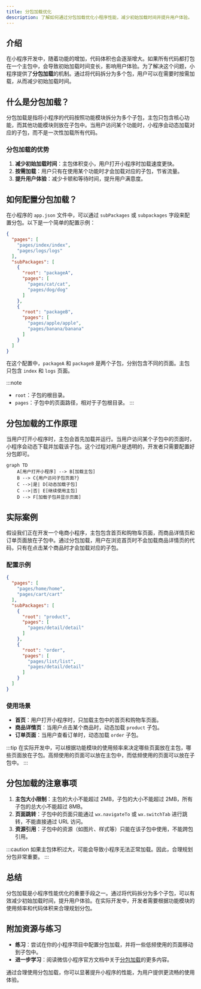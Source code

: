 ```yaml
---
title: 分包加载优化
description: 了解如何通过分包加载优化小程序性能，减少初始加载时间并提升用户体验。
---
```


## 介绍

在小程序开发中，随着功能的增加，代码体积也会逐渐增大。如果所有代码都打包在一个主包中，会导致初始加载时间变长，影响用户体验。为了解决这个问题，小程序提供了**分包加载**的机制。通过将代码拆分为多个包，用户可以在需要时按需加载，从而减少初始加载时间。

## 什么是分包加载？

分包加载是指将小程序的代码按照功能模块拆分为多个子包，主包只包含核心功能，而其他功能模块则放在子包中。当用户访问某个功能时，小程序会动态加载对应的子包，而不是一次性加载所有代码。

### 分包加载的优势

1. **减少初始加载时间**：主包体积变小，用户打开小程序时加载速度更快。
2. **按需加载**：用户只有在使用某个功能时才会加载对应的子包，节省流量。
3. **提升用户体验**：减少卡顿和等待时间，提升用户满意度。

## 如何配置分包加载？

在小程序的 `app.json` 文件中，可以通过 `subPackages` 或 `subpackages` 字段来配置分包。以下是一个简单的配置示例：

```json
{
  "pages": [
    "pages/index/index",
    "pages/logs/logs"
  ],
  "subPackages": [
    {
      "root": "packageA",
      "pages": [
        "pages/cat/cat",
        "pages/dog/dog"
      ]
    },
    {
      "root": "packageB",
      "pages": [
        "pages/apple/apple",
        "pages/banana/banana"
      ]
    }
  ]
}
```

在这个配置中，`packageA` 和 `packageB` 是两个子包，分别包含不同的页面。主包只包含 `index` 和 `logs` 页面。

:::note
- `root`：子包的根目录。
- `pages`：子包中的页面路径，相对于子包根目录。
:::

## 分包加载的工作原理

当用户打开小程序时，主包会首先加载并运行。当用户访问某个子包中的页面时，小程序会动态下载并加载该子包。这个过程对用户是透明的，开发者只需要配置好分包即可。

```mermaid
graph TD
    A[用户打开小程序] --> B[加载主包]
    B --> C{用户访问子包页面?}
    C -->|是| D[动态加载子包]
    C -->|否| E[继续使用主包]
    D --> F[加载子包并显示页面]
```

## 实际案例

假设我们正在开发一个电商小程序，主包包含首页和购物车页面，而商品详情页和订单页面放在子包中。通过分包加载，用户在浏览首页时不会加载商品详情页的代码，只有在点击某个商品时才会加载对应的子包。

### 配置示例

```json
{
  "pages": [
    "pages/home/home",
    "pages/cart/cart"
  ],
  "subPackages": [
    {
      "root": "product",
      "pages": [
        "pages/detail/detail"
      ]
    },
    {
      "root": "order",
      "pages": [
        "pages/list/list",
        "pages/detail/detail"
      ]
    }
  ]
}
```

### 使用场景

- **首页**：用户打开小程序时，只加载主包中的首页和购物车页面。
- **商品详情页**：当用户点击某个商品时，动态加载 `product` 子包。
- **订单页面**：当用户查看订单时，动态加载 `order` 子包。

:::tip
在实际开发中，可以根据功能模块的使用频率来决定哪些页面放在主包，哪些页面放在子包。高频使用的页面可以放在主包中，而低频使用的页面可以放在子包中。
:::

## 分包加载的注意事项

1. **主包大小限制**：主包的大小不能超过 2MB，子包的大小不能超过 2MB，所有子包的总大小不能超过 8MB。
2. **页面跳转**：子包中的页面只能通过 `wx.navigateTo` 或 `wx.switchTab` 进行跳转，不能直接通过 URL 访问。
3. **资源引用**：子包中的资源（如图片、样式等）只能在该子包中使用，不能跨包引用。

:::caution
如果主包体积过大，可能会导致小程序无法正常加载。因此，合理规划分包非常重要。
:::

## 总结

分包加载是小程序性能优化的重要手段之一。通过将代码拆分为多个子包，可以有效减少初始加载时间，提升用户体验。在实际开发中，开发者需要根据功能模块的使用频率和代码体积来合理规划分包。

## 附加资源与练习

- **练习**：尝试在你的小程序项目中配置分包加载，并将一些低频使用的页面移动到子包中。
- **进一步学习**：阅读微信小程序官方文档中关于[分包加载](https://developers.weixin.qq.com/miniprogram/dev/framework/subpackages.html)的更多内容。

通过合理使用分包加载，你可以显著提升小程序的性能，为用户提供更流畅的使用体验。